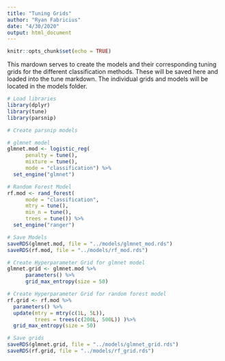 ```yaml
---
title: "Tuning Grids"
author: "Ryan Fabricius"
date: "4/30/2020"
output: html_document
---
```


```r
knitr::opts_chunk$set(echo = TRUE)
```

This mardown serves to create the models and their corresponding tuning grids for the different classification methods. These will be saved here and loaded into the tune markdown. The individual grids and models will be located in the models folder.

```r
# Load libraries
library(dplyr)
library(tune)
library(parsnip)
```

```r
# Create parsnip models

# glmnet model
glmnet.mod <- logistic_reg(
      penalty = tune(),
      mixture = tune(),
      mode = "classification") %>% 
  set_engine("glmnet")

# Random Forest Model
rf.mod <- rand_forest(
      mode = "classification",
      mtry = tune(),
      min_n = tune(),
      trees = tune()) %>% 
  set_engine("ranger")
```

```r
# Save Models
saveRDS(glmnet.mod, file = "../models/glmnet_mod.rds")
saveRDS(rf.mod, file = "../models/rf_mod.rds")
```

```r
# Create Hyperparameter Grid for glmnet model
glmnet.grid <- glmnet.mod %>% 
      parameters() %>% 
      grid_max_entropy(size = 50)

# Create Hyperparameter Grid for random forest model
rf.grid <- rf.mod %>% 
  parameters() %>% 
  update(mtry = mtry(c(1L, 5L)),
         trees = trees(c(200L, 500L)) )%>% 
  grid_max_entropy(size = 50)
```

```r
# Save grids
saveRDS(glmnet.grid, file = "../models/glmnet_grid.rds")
saveRDS(rf.grid, file = "../models/rf_grid.rds")
```

